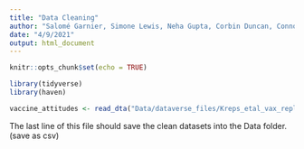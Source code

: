 ```yaml
---
title: "Data Cleaning"
author: "Salomé Garnier, Simone Lewis, Neha Gupta, Corbin Duncan, Connor Brown"
date: "4/9/2021"
output: html_document
---
```


```r
knitr::opts_chunk$set(echo = TRUE)

library(tidyverse)
library(haven)
```


```r
vaccine_attitudes <- read_dta("Data/dataverse_files/Kreps_etal_vax_replication_data.dta")
```


The last line of this file should save the clean datasets into the Data folder. (save as csv)
